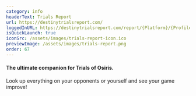 ```yaml
---
category: info
headerText: Trials Report
url: https://destinytrialsreport.com/
loggedInURL: https://destinytrialsreport.com/report/{Platform}/{Profile}
isQuickLaunch: true
iconSrc: /assets/images/trials-report-icon.ico
previewImage: /assets/images/trials-report.png
order: 67
---
```


#### The ultimate companion for Trials of Osiris.

Look up everything on your opponents or yourself and see your game improve!
